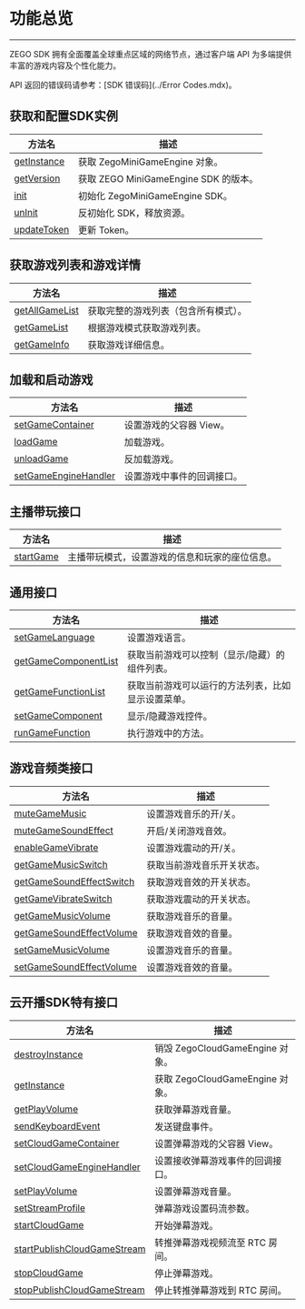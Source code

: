 # 功能总览

- - -

ZEGO SDK 拥有全面覆盖全球重点区域的网络节点，通过客户端 API 为多端提供丰富的游戏内容及个性化能力。

API 返回的错误码请参考：[SDK 错误码](../Error Codes.mdx)。


## 获取和配置SDK实例

 | 方法名 | 描述 | 
 | --- | --- | 
 | [getInstance](/zh/api?doc=ZegoMiniGameEngine_API~java_android~class~ZegoMiniGameEngine#get-instance) | 获取 ZegoMiniGameEngine 对象。
[getVersion](/zh/api?doc=ZegoMiniGameEngine_API~java_android~class~ZegoMiniGameEngine#get-version) | 获取 ZEGO MiniGameEngine SDK 的版本。
[init](/zh/api?doc=ZegoMiniGameEngine_API~java_android~class~ZegoMiniGameEngine#init) | 初始化 ZegoMiniGameEngine SDK。
[unInit](/zh/api?doc=ZegoMiniGameEngine_API~java_android~class~ZegoMiniGameEngine#un-init) | 反初始化 SDK，释放资源。
[updateToken](/zh/api?doc=ZegoMiniGameEngine_API~java_android~class~ZegoMiniGameEngine#update-token) | 更新  Token。 | 

## 获取游戏列表和游戏详情

 | 方法名 | 描述 | 
 | --- | --- | 
 | [getAllGameList](/zh/api?doc=ZegoMiniGameEngine_API~java_android~class~ZegoMiniGameEngine#get-all-game-list) | 获取完整的游戏列表（包含所有模式）。
[getGameList](/zh/api?doc=ZegoMiniGameEngine_API~java_android~class~ZegoMiniGameEngine#get-game-list) | 根据游戏模式获取游戏列表。
[getGameInfo](/zh/api?doc=ZegoMiniGameEngine_API~java_android~class~ZegoMiniGameEngine#get-game-info) | 获取游戏详细信息。 | 

## 加载和启动游戏

 | 方法名 | 描述 | 
 | --- | --- | 
 | [setGameContainer](/zh/api?doc=ZegoMiniGameEngine_API~java_android~class~ZegoMiniGameEngine#set-game-container) | 设置游戏的父容器 View。
[loadGame](/zh/api?doc=ZegoMiniGameEngine_API~java_android~class~ZegoMiniGameEngine#load-game) | 加载游戏。
[unloadGame](/zh/api?doc=ZegoMiniGameEngine_API~java_android~class~ZegoMiniGameEngine#unload-game) | 反加载游戏。
[setGameEngineHandler](/zh/api?doc=ZegoMiniGameEngine_API~java_android~class~ZegoMiniGameEngine#set-game-engine-handler) | 设置游戏中事件的回调接口。 | 

## 主播带玩接口

 | 方法名 | 描述 | 
 | --- | --- | 
 | [startGame](/zh/api?doc=ZegoMiniGameEngine_API~java_android~class~ZegoMiniGameEngine#start-game) | 主播带玩模式，设置游戏的信息和玩家的座位信息。 | 

## 通用接口

 | 方法名 | 描述 | 
 | --- | --- | 
 | [setGameLanguage](/zh/api?doc=ZegoMiniGameEngine_API~java_android~class~ZegoMiniGameEngine#set-game-language) | 设置游戏语言。
[getGameComponentList](/zh/api?doc=ZegoMiniGameEngine_API~java_android~class~ZegoMiniGameEngine#get-game-component-list) | 获取当前游戏可以控制（显示/隐藏）的组件列表。
[getGameFunctionList](/zh/api?doc=ZegoMiniGameEngine_API~java_android~class~ZegoMiniGameEngine#get-game-function-list) | 获取当前游戏可以运行的方法列表，比如显示设置菜单。
[setGameComponent](/zh/api?doc=ZegoMiniGameEngine_API~java_android~class~ZegoMiniGameEngine#set-game-component) | 显示/隐藏游戏控件。
[runGameFunction](/zh/api?doc=ZegoMiniGameEngine_API~java_android~class~ZegoMiniGameEngine#run-game-function) | 执行游戏中的方法。 | 

## 游戏音频类接口

 | 方法名 | 描述 | 
 | --- | --- | 
 | [muteGameMusic](/zh/api?doc=ZegoMiniGameEngine_API~java_android~class~ZegoMiniGameEngine#mute-game-music) | 设置游戏音乐的开/关。
[muteGameSoundEffect](/zh/api?doc=ZegoMiniGameEngine_API~java_android~class~ZegoMiniGameEngine#mute-game-sound-effect) | 开启/关闭游戏音效。
[enableGameVibrate](/zh/api?doc=ZegoMiniGameEngine_API~java_android~class~ZegoMiniGameEngine#enable-game-vibrate) | 设置游戏震动的开/关。
[getGameMusicSwitch](/zh/api?doc=ZegoMiniGameEngine_API~java_android~class~ZegoMiniGameEngine#get-game-music-switch) | 获取当前游戏音乐开关状态。
[getGameSoundEffectSwitch](/zh/api?doc=ZegoMiniGameEngine_API~java_android~class~ZegoMiniGameEngine#get-game-sound-effect-switch) | 获取游戏音效的开关状态。
[getGameVibrateSwitch](/zh/api?doc=ZegoMiniGameEngine_API~java_android~class~ZegoMiniGameEngine#get-game-vibrate-switch) | 获取游戏震动的开关状态。
[getGameMusicVolume](/zh/api?doc=ZegoMiniGameEngine_API~java_android~class~ZegoMiniGameEngine#get-game-music-volume) | 获取游戏音乐的音量。
[getGameSoundEffectVolume](/zh/api?doc=ZegoMiniGameEngine_API~java_android~class~ZegoMiniGameEngine#get-game-sound-effect-volume) | 获取游戏音效的音量。
[setGameMusicVolume](/zh/api?doc=ZegoMiniGameEngine_API~java_android~class~ZegoMiniGameEngine#set-game-music-volume) | 设置游戏音乐的音量。
[setGameSoundEffectVolume](/zh/api?doc=ZegoMiniGameEngine_API~java_android~class~ZegoMiniGameEngine#set-game-sound-effect-volume) | 设置游戏音效的音量。 | 

## 云开播SDK特有接口

 | 方法名 | 描述 | 
 | --- | --- | 
 | [destroyInstance](/zh/api?doc=ZegoMiniGameEngine_API~java_android~class~ZegoCloudGameEngine#destroy-instance) | 销毁 ZegoCloudGameEngine 对象。
[getInstance](/zh/api?doc=ZegoMiniGameEngine_API~java_android~class~ZegoCloudGameEngine#get-instance) | 获取 ZegoCloudGameEngine 对象。
[getPlayVolume](/zh/api?doc=ZegoMiniGameEngine_API~java_android~class~ZegoCloudGameEngine#get-play-volume) | 获取弹幕游戏音量。
[sendKeyboardEvent](/zh/api?doc=ZegoMiniGameEngine_API~java_android~class~ZegoCloudGameEngine#send-keyboard-event) | 发送键盘事件。
[setCloudGameContainer](/zh/api?doc=ZegoMiniGameEngine_API~java_android~class~ZegoCloudGameEngine#set-cloud-game-container) | 设置弹幕游戏的父容器 View。
[setCloudGameEngineHandler](/zh/api?doc=ZegoMiniGameEngine_API~java_android~class~ZegoCloudGameEngine#set-cloud-game-engine-handler) | 设置接收弹幕游戏事件的回调接口。
[setPlayVolume](/zh/api?doc=ZegoMiniGameEngine_API~java_android~class~ZegoCloudGameEngine#set-play-volume) | 设置弹幕游戏音量。
[setStreamProfile](/zh/api?doc=ZegoMiniGameEngine_API~java_android~class~ZegoCloudGameEngine#set-stream-profile) | 弹幕游戏设置码流参数。
[startCloudGame](/zh/api?doc=ZegoMiniGameEngine_API~java_android~class~ZegoCloudGameEngine#start-cloud-game) | 开始弹幕游戏。
[startPublishCloudGameStream](/zh/api?doc=ZegoMiniGameEngine_API~java_android~class~ZegoCloudGameEngine#start-publish-cloud-game-stream) | 转推弹幕游戏视频流至 RTC 房间。
[stopCloudGame](/zh/api?doc=ZegoMiniGameEngine_API~java_android~class~ZegoCloudGameEngine#stop-cloud-game) | 停止弹幕游戏。
[stopPublishCloudGameStream](/zh/api?doc=ZegoMiniGameEngine_API~java_android~class~ZegoCloudGameEngine#stop-publish-cloud-game-stream) | 停止转推弹幕游戏到 RTC 房间。 | 


